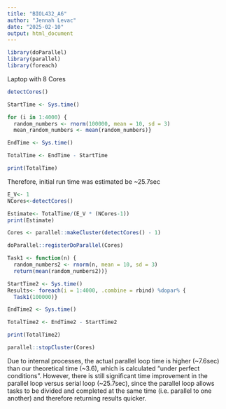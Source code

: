 ```yaml
---
title: "BIOL432_A6"
author: "Jennah Levac"
date: "2025-02-10"
output: html_document
---
```


```r
library(doParallel)
library(parallel)
library(foreach)
```
Laptop with 8 Cores
```r
detectCores()
```
```r
StartTime <- Sys.time()

for (i in 1:4000) {
  random_numbers <- rnorm(100000, mean = 10, sd = 3)
  mean_random_numbers <- mean(random_numbers)}

EndTime <- Sys.time()

TotalTime <- EndTime - StartTime

print(TotalTime)
```
Therefore, initial run time was estimated be ~25.7sec
```r
E_V<- 1
NCores<-detectCores()
```

```r
Estimate<- TotalTime/(E_V * (NCores-1))
print(Estimate)
```
```r
Cores <- parallel::makeCluster(detectCores() - 1)  
```
```r
doParallel::registerDoParallel(Cores)
```
```r
Task1 <- function(n) {
  random_numbers2 <- rnorm(n, mean = 10, sd = 3)
  return(mean(random_numbers2))}
```
```r
StartTime2 <- Sys.time()
Results<- foreach(i = 1:4000, .combine = rbind) %dopar% {
  Task1(100000)}

EndTime2 <- Sys.time()

TotalTime2 <- EndTime2 - StartTime2
```
```r
print(TotalTime2)
```
```r
parallel::stopCluster(Cores)
```
Due to internal processes, the actual parallel loop time is higher (~7.6sec) than our theoretical time (~3.6), which is calculated "under perfect conditions". However, there is still significant time improvement in the parallel loop versus serial loop (~25.7sec), since the parallel loop allows tasks to be divided and completed at the same time (i.e. parallel to one another) and therefore returning results quicker.